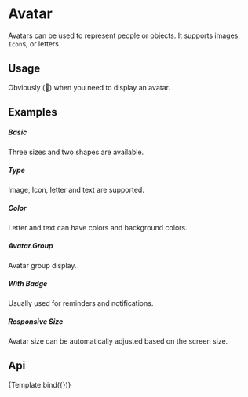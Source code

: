 
<Meta
    title="Design System/DataDisplay/Avatar"
    argTypes={AvatarArgTypes}
/>

# Avatar

Avatars can be used to represent people or objects. It supports images, `Icon`s, or letters.

## Usage

Obviously (🤭) when you need to display an avatar.

## Examples

##### Basic

Three sizes and two shapes are available.

<CustomCanvas content={Exemples.Basic} source={Sources.Basic} />

##### Type

Image, Icon, letter and text are supported.

<CustomCanvas content={Exemples.Type} source={Sources.Type} />

##### Color

Letter and text can have colors and background colors.

<CustomCanvas content={Exemples.Color} source={Sources.Color} />

##### Avatar.Group

Avatar group display.

<CustomCanvas content={Exemples.Group} source={Sources.Group} />

##### With Badge

Usually used for reminders and notifications.

<CustomCanvas content={Exemples.Badge} source={Sources.Badge} />

##### Responsive Size

Avatar size can be automatically adjusted based on the screen size.

<CustomCanvas content={Exemples.Responsive} source={Sources.Responsive} />

## Api

<Canvas>
    <Story name="Avatar">{Template.bind({})}</Story>
</Canvas>

<Controls story="Avatar" />
